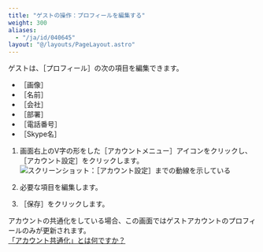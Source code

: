 ```yaml
---
title: "ゲストの操作：プロフィールを編集する"
weight: 300
aliases:
  - "/ja/id/040645"
layout: "@/layouts/PageLayout.astro"
---
```




ゲストは、<Wovn>［プロフィール］</Wovn>の次の項目を編集できます。

* <Wovn>［画像］</Wovn>
* <Wovn>［名前］</Wovn>
* <Wovn>［会社］</Wovn>
* <Wovn>［部署］</Wovn>
* <Wovn>［電話番号］</Wovn>
* <Wovn>［Skype名］</Wovn>

1. <Kintone />画面右上のV字の形をした<Wovn>［アカウントメニュー］</Wovn>アイコンをクリックし、<Wovn>［アカウント設定］</Wovn>をクリックします。<Wovn></Wovn><Wovn></Wovn>
   <Img src="/k/kintone/img-ja/guestuser_profile_img2.png" alt="スクリーンショット：［アカウント設定］までの動線を示している" />

1. 必要な項目を編集します。

1. <Wovn>［保存］</Wovn>をクリックします。

<Note>

アカウントの共通化をしている場合、この画面ではゲストアカウントのプロフィールのみが更新されます。  
[「アカウント共通化」とは何ですか？](/k/ja/id/040329.html)

</Note>
